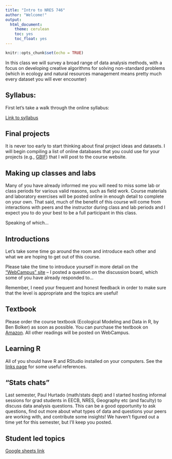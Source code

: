 ```yaml
---
title: "Intro to NRES 746"
author: "Welcome!"
output: 
  html_document: 
    theme: cerulean
    toc: yes
    toc_float: yes
---
```


```r
knitr::opts_chunk$set(echo = TRUE)
```

In this class we will survey a broad range of data analysis methods, with a focus on developing creative algorithms for solving non-standard problems (which in ecology and natural resources management means pretty much every dataset you will ever encounter)

## Syllabus:
First let's take a walk through the online syllabus:

[Link to syllabus](https://kevintshoemaker.github.io/NRES-746/)

## Final projects
It is never too early to start thinking about final project ideas and datasets. I will begin compiling a list of online databases that you could use for your projects (e.g., [GBIF](gbif.org)) that I will post to the course website.  

## Making up classes and labs
Many of you have already informed me you will need to miss some lab or class periods for various valid reasons, such as field work. Course materials and laboratory exercises will be posted online in enough detail to complete on your own. That said, much of the benefit of this course will come from interactions with peers and the instructor during class and lab periods and I expect you to do your best to be a full participant in this class.  

Speaking of which...

## Introductions
Let's take some time go around the room and introduce each other and what we are hoping to get out of this course. 

Please take the time to introduce yourself in more detail on the ["WebCampus" site](https://unr.instructure.com/courses/4594) -- I posted a question on the discussion board, which some of you have already responded to...  

Remember, I need your frequent and honest feedback in order to make sure that the level is appropriate and the topics are useful!

## Textbook
Please order the course textbook (Ecological Modeling and Data in R, by Ben Bolker) as soon as possible. You can purchase the textbook on [Amazon](https://www.amazon.com/Ecological-Models-Data-Benjamin-Bolker/dp/0691125228). All other readings will be posted on WebCampus.  

## Learning R
All of you should have R and RStudio installed on your computers. See the [links page](https://kevintshoemaker.github.io/NRES-746/) for some useful references.

## "Stats chats"
Last semester, Paul Hurtado (math/stats dept) and I started hosting informal sessions for grad students in EECB, NRES, Geography etc (and faculty) to discuss data analysis questions. This can be a good opportunity to ask questions, find out more about what types of data and questions your peers are working with, and contribute some insights! We haven't figured out a time yet for this semester, but I'll keep you posted. 

## Student led topics
[Google sheets link](https://docs.google.com/spreadsheets/d/11zz57LXIFA1WThpKmdz0eopzvETNqaJ9s7cvJG_aXyc/edit#gid=0)








